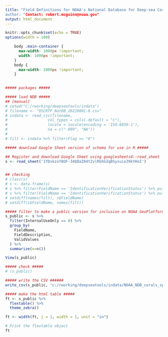 ```yaml
---
title: "Field Definitions for NOAA's National Database for Deep-sea Corals and Sponge, version 20230405-0
author: "Contact: robert.mcguinn@noaa.gov"
output: html_document
---
```


```r
knitr::opts_chunk$set(echo = TRUE)
options(width = 100)
```

```css
    body .main-container {
      max-width: 1000px !important;
      width: 1000px !important;
    }
    body {
      max-width: 1000px !important;
    }
    
```

```r

##### packages #####

##### load NDB #####
## [manual]
# setwd("C:/rworking/deepseatools/indata")
# filename <- "DSCRTP_NatDB_20220801-0.csv"
# indata <- read_csv(filename,
#                  col_types = cols(.default = "c"),
#                  locale = locale(encoding = 'ISO-8859-1'),
#                  na = c("-999", "NA"))
#
# filt <- indata %>% filter(Flag == "0")

##### download Google Sheet version of schema for use in R #####

## Register and download Google Sheet using googlesheets4::read_sheet
s <- read_sheet('1YDskzxY8OF-34Q8aI04tZvlRbhGZqBSysuie39kYHoI')


## checking
# class(s)
# s <- data.frame(s)
# s %>% filter(FieldName == 'IdentificationVerificationStatus') %>% pull(FieldDescription)
# s %>% filter(FieldName == 'IdentificationVerificationStatus') %>% pull(ValidValues)
# setdiff(names(filt), s$FieldName)
# setdiff(s$FieldName, names(filt))

##### filter to make a public version for inclusion on NOAA GeoPlatform #####
s_public <- s %>%
  filter(InternalUseOnly == 0) %>%
  group_by(
    FieldName, 
    FieldDescription, 
    ValidValues
  ) %>% 
  summarize(n=n())

View(s_public)

##### check #####
# (s_public)

##### write the CSV ######
write_csv(s_public, "c:/rworking/deepseatools/indata/NOAA_NDB_corals_sponges_data_dictionary.csv")

##### make the html table #####
ft <- s_public %>% 
  flextable() %>% 
  theme_zebra() 

ft <- width(ft, j = 1, width = 1, unit = "in")

# Print the flextable object
ft

```
